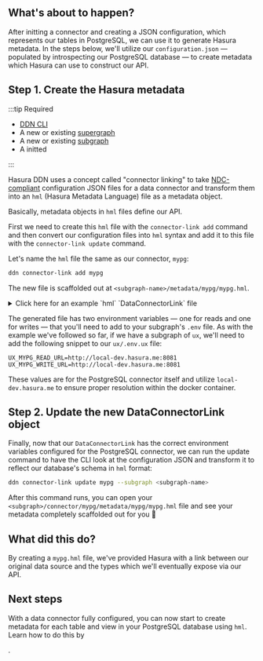 
## What's about to happen?

After initting a connector and creating a JSON configuration, which represents our tables in PostgreSQL, we can use it
to generate Hasura metadata. In the steps below, we'll utilize our `configuration.json` — populated by introspecting our
PostgreSQL database — to create metadata which Hasura can use to construct our API.

## Step 1. Create the Hasura metadata

:::tip Required

- [DDN CLI](/getting-started/00-prerequisites.mdx)
- A new or existing [supergraph](/getting-started/01-init-supergraph.mdx)
- A new or existing [subgraph](/getting-started/02-init-subgraph.mdx)
- A <BaseUrlLink to="/getting-started/connect-to-data/connect-a-source" text="PostgreSQL connector"/> initted

:::

<!-- prettier-ignore -->
Hasura DDN uses a concept called "connector linking" to take [NDC-compliant](https://github.com/hasura/ndc-spec)
configuration JSON files for a data connector and transform them into an `hml` (Hasura Metadata Language) file as a <BaseUrlLink to="/supergraph-modeling/data-connectors/" text="DataConnectorLink" /> metadata object.

Basically, metadata objects in `hml` files define our API.

First we need to create this `hml` file with the `connector-link add` command and then convert our configuration files
into `hml` syntax and add it to this file with the `connector-link update` command.

Let's name the `hml` file the same as our connector, `mypg`:

```bash
ddn connector-link add mypg
```

The new file is scaffolded out at `<subgraph-name>/metadata/mypg/mypg.hml`.

<details>
  <summary>Click here for an example `hml` `DataConnectorLink` file</summary>

```yaml
kind: DataConnectorLink
version: v1
definition:
name: mypg
url:
  readWriteUrls:
    read:
      valueFromEnv: MY_SUBGRAPH_MYPG_READ_URL
    write:
      valueFromEnv: MY_SUBGRAPH_MYPG_WRITE_URL
schema:
  version: v0.1
  schema:
    scalar_types: {}
    object_types: {}
    collections: []
    functions: []
    procedures: []
  capabilities:
    version: ''
    capabilities:
      query: {}
      mutation: {}
```

</details>

The generated file has two environment variables — one for reads and one for writes — that you'll need to add to your
subgraph's `.env` file. As with the example we've followed so far, if we have a subgraph of `ux`, we'll need to add the
following snippet to our `ux/.env.ux` file:

```env
UX_MYPG_READ_URL=http://local-dev.hasura.me:8081
UX_MYPG_WRITE_URL=http://local-dev.hasura.me:8081
```

These values are for the PostgreSQL connector itself and utilize `local-dev.hasura.me` to ensure proper resolution
within the docker container.

## Step 2. Update the new DataConnectorLink object

Finally, now that our `DataConnectorLink` has the correct environment variables configured for the PostgreSQL connector,
we can run the update command to have the CLI look at the configuration JSON and transform it to reflect our database's
schema in `hml` format:

```bash
ddn connector-link update mypg --subgraph <subgraph-name>
```

After this command runs, you can open your `<subgraph>/connector/mypg/metadata/mypg/mypg.hml` file and see your metadata
completely scaffolded out for you 🎉

## What did this do?

<!-- prettier-ignore -->
By creating a `mypg.hml` file, we've provided Hasura with a link between our original data source and the types which
we'll eventually expose via our API.

## Next steps

With a data connector fully configured, you can now start to create metadata for each table and view in your PostgreSQL
database using `hml`. Learn how to do this by

<BaseUrlLink to="/getting-started/connect-to-data/expose-source-entities" text="exposing source entities" />.
